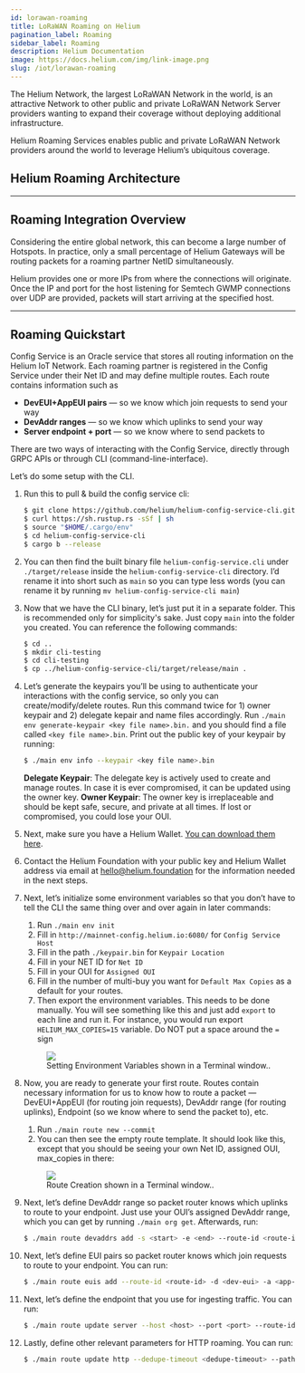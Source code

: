 ```yaml
---
id: lorawan-roaming
title: LoRaWAN Roaming on Helium
pagination_label: Roaming
sidebar_label: Roaming
description: Helium Documentation
image: https://docs.helium.com/img/link-image.png
slug: /iot/lorawan-roaming
---
```



<LegacyContentBanner />

The Helium Network, the largest LoRaWAN Network in the world, is an attractive Network to other
public and private LoRaWAN Network Server providers wanting to expand their coverage without
deploying additional infrastructure.

Helium Roaming Services enables public and private LoRaWAN Network providers around the world to
leverage Helium’s ubiquitous coverage.

## Helium Roaming Architecture

<!-- TODO: helium network roaming _does_ follow LoRaWAN Roaming 1.1 spec. add links and info here. --->

<!-- TODO: Helium can forward packets for a given NetID following the 1.1 spec. --->

<!-- TODO: what is a NetID -->

---

## Roaming Integration Overview

Considering the entire global network, this can become a large number of Hotspots. In practice, only
a small percentage of Helium Gateways will be routing packets for a roaming partner NetID
simultaneously.

Helium provides one or more IPs from where the connections will originate. Once the IP and port for
the host listening for Semtech GWMP connections over UDP are provided, packets will start arriving
at the specified host.

---

## Roaming Quickstart

Config Service is an Oracle service that stores all routing information on the Helium IoT Network.
Each roaming partner is registered in the Config Service under their Net ID and may define multiple
routes. Each route contains information such as

- **DevEUI+AppEUI pairs** — so we know which join requests to send your way
- **DevAddr ranges** — so we know which uplinks to send your way
- **Server endpoint + port** — so we know where to send packets to

There are two ways of interacting with the Config Service, directly through GRPC APIs or through CLI
(command-line-interface).

Let’s do some setup with the CLI.

1. Run this to pull & build the config service cli:

   ```bash
   $ git clone https://github.com/helium/helium-config-service-cli.git
   $ curl https://sh.rustup.rs -sSf | sh
   $ source "$HOME/.cargo/env"
   $ cd helium-config-service-cli
   $ cargo b --release
   ```

2. You can then find the built binary file `helium-config-service.cli` under `./target/release`
   inside the `helium-config-service-cli` directory. I’d rename it into short such as `main` so you
   can type less words (you can rename it by running `mv helium-config-service-cli main`)

3. Now that we have the CLI binary, let’s just put it in a separate folder. This is recommended only
   for simplicity's sake. Just copy `main` into the folder you created. You can reference the
   following commands:

   ```bash
   $ cd ..
   $ mkdir cli-testing
   $ cd cli-testing
   $ cp ../helium-config-service-cli/target/release/main .
   ```

4. Let’s generate the keypairs you’ll be using to authenticate your interactions with the config
   service, so only you can create/modify/delete routes. Run this command twice for 1) owner keypair and 
   2) delegate kepair and name files accordingly. Run
   `./main env generate-keypair <key file name>.bin.` and you should find a file called
   `<key file name>.bin`. Print out the public key of your keypair by running:

   ```bash
   $ ./main env info --keypair <key file name>.bin
   ```
   **Delegate Keypair**: The delegate key is actively used to create and manage routes. In case it is 
   ever compromised, it can be updated using the owner key.
   **Owner Keypair**: The owner key is irreplaceable and should be kept safe, secure, and private at all
   times. If lost or compromised, you could lose your OUI.

5. Next, make sure you have a Helium Wallet.
   [You can download them here](https://wallet.helium.com/).

6. Contact the Helium Foundation with your public key and Helium Wallet address via email at
   [hello@helium.foundation](mailto:hello@helium.foundation) for the information needed in the next
   steps.

7. Next, let’s initialize some environment variables so that you don’t have to tell the CLI the same
   thing over and over again in later commands:

   1. Run `./main env init`
   1. Fill in `http://mainnet-config.helium.io:6080/` for `Config Service Host`
   1. Fill in the path `./keypair.bin` for `Keypair Location`
   1. Fill in your NET ID for `Net ID`
   1. Fill in your OUI for `Assigned OUI`
   1. Fill in the number of multi-buy you want for `Default Max Copies` as a default for your
      routes.
   1. Then export the environment variables. This needs to be done manually. You will see something
      like this and just add `export` to each line and run it. For instance, you would run export
      `HELIUM_MAX_COPIES=15` variable. Do NOT put a space around the `=` sign

   <figure className="screensnippet-wrapper">
     <img
       src={useBaseUrl('img/open-lns/roaming-setup-env-variables.png')}
       style={{ maxHeight: 350, minWidth: 0, flex: '1 1 auto' }}
     />
     <figcaption>
       <a>Setting Environment Variables shown in a Terminal window.</a>.
     </figcaption>
   </figure>

8. Now, you are ready to generate your first route. Routes contain necessary information for us to
   know how to route a packet — DevEUI+AppEUI (for routing join requests), DevAddr range (for
   routing uplinks), Endpoint (so we know where to send the packet to), etc.

   1. Run `./main route new --commit`
   1. You can then see the empty route template. It should look like this, except that you should be
      seeing your own Net ID, assigned OUI, max_copies in there:

   <figure className="screensnippet-wrapper">
     <img
       src={useBaseUrl('img/open-lns/roaming-setup-generate-route.png')}
       style={{ maxHeight: 350, minWidth: 0, flex: '1 1 auto' }}
     />
     <figcaption>
       <a>Route Creation shown in a Terminal window.</a>.
     </figcaption>
   </figure>

9. Next, let’s define DevAddr range so packet router knows which uplinks to route to your endpoint.
   Just use your OUI’s assigned DevAddr range, which you can get by running `./main org get`.
   Afterwards, run:

   ```bash
   $ ./main route devaddrs add -s <start> -e <end> --route-id <route-id> -- commit
   ```

10. Next, let’s define EUI pairs so packet router knows which join requests to route to your
    endpoint. You can run:

    ```bash
    $ ./main route euis add --route-id <route-id> -d <dev-eui> -a <app-eui> --commit
    ```

11. Next, let’s define the endpoint that you use for ingesting traffic. You can run:

    ```bash
    $ ./main route update server --host <host> --port <port> --route-id <route-id> --commit
    ```

12. Lastly, define other relevant parameters for HTTP roaming. You can run:
    ```bash
    $ ./main route update http --dedupe-timeout <dedupe-timeout> --path <url path> --auth-header <auth-header> --route-id <route-id> --commit
    ```
